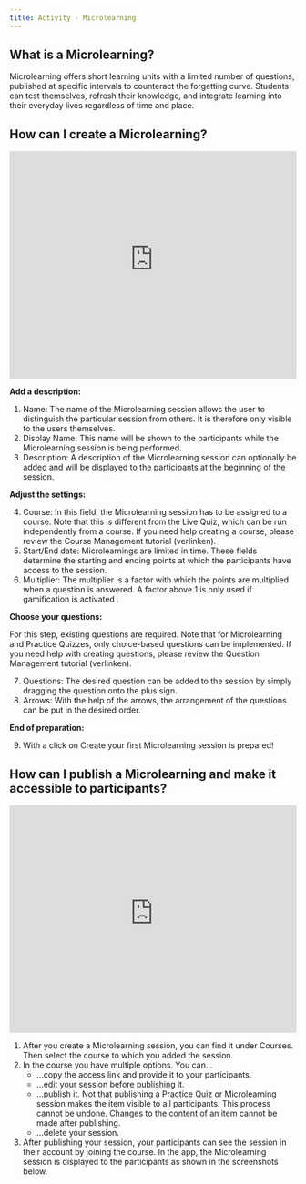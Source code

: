 ```yaml
---
title: Activity - Microlearning
---
```


## What is a Microlearning?

Microlearning offers short learning units with a limited number of questions, published at specific intervals to counteract the forgetting curve. Students can test themselves, refresh their knowledge, and integrate learning into their everyday lives regardless of time and place.


## How can I create a Microlearning?

<iframe id="kmsembed-0_wd8q4cfm" width="100%" height="400" src="https://uzh.mediaspace.cast.switch.ch/embed/secure/iframe/entryId/0_wd8q4cfm/uiConfId/23448425/st/0" class="kmsembed" allowfullscreen webkitallowfullscreen mozAllowFullScreen allow="autoplay *; fullscreen *; encrypted-media *" referrerPolicy="no-referrer-when-downgrade" sandbox="allow-downloads allow-forms allow-same-origin allow-scripts allow-top-navigation allow-pointer-lock allow-popups allow-modals allow-orientation-lock allow-popups-to-escape-sandbox allow-presentation allow-top-navigation-by-user-activation" frameborder="0" title="KlickerUZH - Prepare Microlearning"></iframe>

**Add a description:**

1. Name: The name of the Microlearning session allows the user to distinguish the particular session from others. It is therefore only visible to the users themselves.
2. Display Name: This name will be shown to the participants while the Microlearning session is being performed.
3. Description: A description of the Microlearning session can optionally be added and will be displayed to the participants at the beginning of the session.

**Adjust the settings:**

4. Course: In this field, the Microlearning session has to be assigned to a course. Note that this is different from the Live Quiz, which can be run independently from a course. If you need help creating a course, please review the Course Management tutorial (verlinken).
5. Start/End date: Microlearnings are limited in time. These fields determine the starting and ending points at which the participants have access to the session.
6. Multiplier: The multiplier is a factor with which the points are multiplied when a question is answered. A factor above 1 is only used if gamification is activated .

**Choose your questions:**

For this step, existing questions are required. Note that for Microlearning and Practice Quizzes, only choice-based questions can be implemented.  If you need help with creating questions, please review the Question Management tutorial (verlinken).

7. Questions: The desired question can be added to the session by simply dragging the question onto the plus sign.
8. Arrows: With the help of the arrows, the arrangement of the questions can be put in the desired order.

**End of preparation:**

9. With a click on Create your first Microlearning session is prepared!


## How can I publish a Microlearning and make it accessible to participants?

<iframe id="kmsembed-0_5wx8eehl" width="100%" height="400" src="https://uzh.mediaspace.cast.switch.ch/embed/secure/iframe/entryId/0_5wx8eehl/uiConfId/23448425/st/0" class="kmsembed" allowfullscreen webkitallowfullscreen mozAllowFullScreen allow="autoplay *; fullscreen *; encrypted-media *" referrerPolicy="no-referrer-when-downgrade" sandbox="allow-downloads allow-forms allow-same-origin allow-scripts allow-top-navigation allow-pointer-lock allow-popups allow-modals allow-orientation-lock allow-popups-to-escape-sandbox allow-presentation allow-top-navigation-by-user-activation" frameborder="0" title="KlickerUZH - Publish Microlearning"></iframe>

1. After you create a Microlearning session, you can find it under Courses. Then select the course to which you added the session.
2. In the course you have multiple options. You can...
    - ...copy the access link and provide it to your participants.
    - ...edit your session before publishing it.
    - ...publish it. Not that publishing a Practice Quiz or Microlearning session makes the item visible to all participants. This process cannot be undone. Changes to the content of an item cannot be made after publishing.
    - ...delete your session.
3. After publishing your session, your participants can see the session in their account by joining the course. In the app, the Microlearning session is displayed to the participants as shown in the screenshots below.
